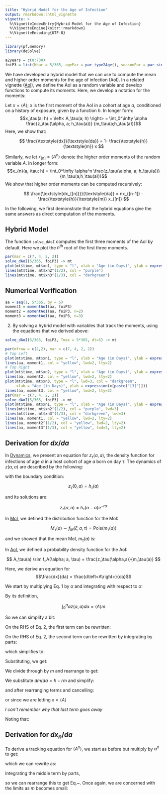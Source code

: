 ```yaml
---
title: "Hybrid Model for the Age of Infection"
output: rmarkdown::html_vignette
vignette: >
  %\VignetteIndexEntry{Hybrid Model for the Age of Infection}
  %\VignetteEngine{knitr::rmarkdown}
  %\VignetteEncoding{UTF-8}
---
```


```r
library(pf.memory)
library(deSolve)
```

```r
a2years = c(0:730)
foiP3 = list(hbar = 5/365, agePar = par_type2Age(), seasonPar = par_sinSeason(), trendPar = par_flatTrend()) 
```

We have developed a hybrid model that we can use to compute the mean and higher order moments for the age of infection (AoI). In a related vignette ([AoI](AoI.html)), we define the AoI as a random variable and develop functions to compute its moments. Here, we develop a notation for the moments:

Let $x = \left< A\right>;$ x is the first moment of the AoI in a cohort at age $a$, conditioned on a history of exposure, given by a function $h$. In longer form: 
$$x_\tau(a; h) = \left< A_\tau(a; h) \right> = \int_0^\infty \alpha \frac{z_\tau(\alpha, a; h_\tau(a))} {m_\tau(a;h_\tau(a))}$$
Here, we show that: 

$$
\frac{\textstyle{dx}}{\textstyle{da}} = 1- 
\frac{\textstyle{h}}{\textstyle{m}} x  
$$

Similarly, we let $x_{[n]} = \left< A^n \right>$ denote the higher order moments of the random variable $A$. In longer form: 
$$x_{n}(a, \tau; h) = \int_0^\infty \alpha^n \frac{z_\tau(\alpha, a; h_\tau(a))} {m_\tau(a;h_\tau(a))}$$
We show that higher order moments can be computed recursively:

$$
\frac{\textstyle{dx_{[n]}}}{\textstyle{da}} = nx_{[n-1]} -  
  \frac{\textstyle{h}}{\textstyle{m}} x_{[n]}
$$

In the following, we first demonstrate that the hybrid equations give the same answers as direct computation of the moments. 

## Hybrid Model 

The function `solve_dAoI` computes the first three moments of the AoI by default. Here we plot the $n^{th}$ root of the first three moments. 

```r
par(mar = c(7, 4, 2, 2))
solve_dAoI(5/365, foiP3) -> mt 
plot(mt$time, mt$xn1, type = "l", xlab = "Age (in Days)", ylab = expression(list(x, sqrt(x[paste("[2]")]), sqrt(x[paste("[3]")], 3))), ylim = range(mt$xn3^(1/3))) 
lines(mt$time, mt$xn2^(1/2), col = "purple")
lines(mt$time, mt$xn3^(1/3), col = "darkgreen") 
```
## Numerical Verification 

```r
aa = seq(1, 5*365, by = 5) 
moment1 = momentAoI(aa, foiP3)
moment2 = momentAoI(aa, foiP3, n=2)
moment3 = momentAoI(aa, foiP3, n=3)
```

2. By solving a hybrid model with variables that track the moments, using the equations that we derived above: 

```r
solve_dAoI(5/365, foiP3, Tmax = 5*365, dt=5) -> mt 
```

```r
par(mfrow = c(2,2), mar = c(7, 4, 2, 2))
# Top Left
plot(mt$time, mt$xn1, type = "l", xlab = "Age (in Days)", ylab = expression(x), lwd=3) 
lines(aa, moment1, col = "yellow", lwd=2, lty=2) 
# Top Right 
plot(mt$time, mt$xn2, type = "l", xlab = "Age (in Days)", ylab = expression(x[paste("[2]")]), lwd=3, col = "purple") 
lines(aa, moment2, col = "yellow", lwd=2, lty=2)
plot(mt$time, mt$xn3, type = "l", lwd=3, col = "darkgreen",
     xlab = "Age (in Days)", ylab = expression(x[paste("[3]")]))
lines(aa, moment3, col = "yellow", lwd=2, lty=2)
par(mar = c(7, 4, 2, 2))
solve_dAoI(5/365, foiP3) -> mt 
plot(mt$time, mt$xn1, type = "l", xlab = "Age (in Days)", ylab = expression(list(x, sqrt(x[paste("[2]")]), sqrt(x[paste("[3]")], 3))), lwd=3, ylim = range(mt$xn3^(1/3))) 
lines(mt$time, mt$xn2^(1/2), col = "purple", lwd=3)
lines(mt$time, mt$xn3^(1/3), col = "darkgreen", lwd=3) 
lines(aa, moment1, col = "yellow", lwd=2, lty=2)
lines(aa, moment2^(1/2), col = "yellow", lwd=2, lty=2)
lines(aa, moment3^(1/3), col = "yellow", lwd=2, lty=2)
```

## Derivation for $dx/da$

In [Dynamics](Dynamics.html), we present an equation for   $z_\tau(\alpha,a),$ the density function for infections of age $\alpha$ in a host cohort of age $a$ born on day $\tau$. The dynamics of $z(\alpha,a)$ are described by the following:

\begin{equation}
\tag{1}
\frac{\partial z}{\partial a} + \frac{\partial z}{\partial \alpha} = - r z
\end{equation}

with the boundary condition:

$$
    z_\tau(0,a) = h_\tau(a)
$$

and its solutions are: 

$$
z_\tau(\alpha,a) = h_\tau(a-\alpha) e^{-r \alpha}
$$

In [MoI](MoI.html), we defined the distribution function for the MoI: 

$$M_\tau(a) \sim f_M(\zeta; a, \tau) = \mbox{Pois}(m_\tau(a))$$

and we showed that the mean MoI, $m_\tau(a)$ is:   

\begin{equation}
m_\tau(a) = \int_0^a z_\tau(\alpha, a) d \alpha
\end{equation}

In [AoI](AoI.html), we defined a probability density function for the AoI: 

$$
A_\tau(a) \sim f_A(\alpha; a, \tau) = \frac{z_\tau(\alpha,a)}{m_\tau(a)}
$$

Here, we derive an equation for $$\frac{dx}{da} = \frac{d\left<A\right>}{da}$$ 

We start by multiplying Eq. 1 by $\alpha$ and integrating with respect to $\alpha$: 

\begin{equation}
\int_0^a \alpha \frac{\partial z(\alpha, a)}{\partial a} d \alpha + \int_0^a \alpha \frac{\partial z(\alpha, a)}{\partial \alpha} d\alpha = - r \int_0^a \alpha z(\alpha, a) d\alpha, 
\end{equation}

By its definition, 

$$\int_0^a \alpha z(\alpha, a) d\alpha =  \left<A \right> m$$

So we can simplify a bit:  

\begin{equation}
\tag{2}
\frac{\partial \left<A \right>m}{\partial a} d \alpha + \int_0^a \alpha \partial z  = - r \left<A \right>  m 
\end{equation}

On the RHS of Eq. 2, the first term can be rewritten: 

\begin{equation}
\frac{\partial \left<A \right> m}{\partial a}= 
m \frac{\partial \left<A \right>}{\partial a}  + 
 \left<A \right> \frac{\partial m}{\partial a}  
\end{equation}

On the RHS of Eq. 2, the second term can be rewritten by integrating by parts: 

\begin{equation}
\int_0^a \alpha \partial z = 
\alpha z(a,\alpha) \big|_{\alpha = a} - 
\alpha z(a,\alpha) \big|_{\alpha = 0} - 
\int_0^a z d\alpha 
\end{equation}

which simplifies to:

\begin{equation}
\int_0^a \alpha \partial z =  a h_d(0)e^{-ra} - m
\end{equation}

Substituting, we get: 

\begin{equation}
m \frac{\partial \left<A \right>}{\partial a}  +  \left<A \right> \frac{\partial m}{\partial a}  
 + a h_d(0)e^{-ra} - m  = - r \left<A \right>  m 
\end{equation}



We divide through by $m$ and rearrange to get: 

\begin{equation}
 \frac{\partial \left<A \right>}{\partial a}  =  - \frac{\left< A \right>}{m} \frac{\partial m}{\partial a}
- \frac{a}{m} h_d(0)e^{-ra} + 1  - r \left<A \right>   
\end{equation}

We substitute $dm/da = h - rm$ and simplify: 

\begin{equation}
 \frac{\partial \left<A \right>}{\partial a}  =  - \frac{\left< A \right>}{m} (h - rm) 
- \frac{a}{m} h_d(0)e^{-ra} + 1  - r \left<A \right>   
\end{equation}

and after rearranging terms and cancelling:

\begin{equation}
 \frac{\partial \left<A \right>}{\partial a}  =  1 - h \frac{\left< A \right>}{m} 
- \frac{a}{m} h_d(0)e^{-ra} 
\end{equation}

or since we are letting $x = \left< A \right>$ 
\begin{equation}
 \frac{d x}{d a}  =  1 -  \frac{h}{m} x 
- \frac{a}{m} h_d(0)e^{-ra}   
\end{equation}

*I can't remember why that last term goes away*

Noting that:
\begin{equation}
    \lim_{m\rightarrow 0} \frac{A}{m} =  \lim_{m\rightarrow 0} \frac{a}{m} = 1 
\end{equation}

## Derivation for $dx_n/da$


To derive a tracking equation for $\left<A^n \right>$, we start as before but multiply by $\alpha^n$ to get:

\begin{equation}
\int_0^a \alpha^n \frac{\partial z}{\partial a} \partial \alpha + \int_0^a \alpha^n \frac{\partial z}{\partial \alpha} \partial \alpha = \int_0^a - r \alpha^n z \partial \alpha     
\end{equation} 
which we can rewrite as: 
\begin{equation}
\frac{\partial \left<A^n \right> m}{\partial a} + \int_0^a \alpha^n \partial x  = - r \left<A^n\right> m 
\end{equation} 

Integrating the middle term by parts,   

\begin{equation}
\int_0^a \alpha^n \partial z = 
\alpha^n z(a,\alpha) \big|_{\alpha = 0}^{a} - 
n \int_0^a \alpha^{n-1} z d\alpha 
\end{equation} 

so we can rearrange this to get Eq.~\ref{dAnda}. Once again, we are concerned with the limits as $m$ becomes small: 

\begin{equation}
    \lim_{m\rightarrow 0} \frac{A}{m} =  \lim_{m\rightarrow 0} \frac{a}{m} = 1 
\end{equation}
